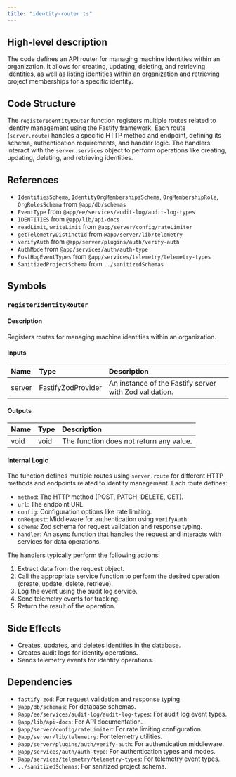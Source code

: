 ```yaml
---
title: "identity-router.ts"
---
```


## High-level description
The code defines an API router for managing machine identities within an organization. It allows for creating, updating, deleting, and retrieving identities, as well as listing identities within an organization and retrieving project memberships for a specific identity.

## Code Structure
The `registerIdentityRouter` function registers multiple routes related to identity management using the Fastify framework. Each route (`server.route`) handles a specific HTTP method and endpoint, defining its schema, authentication requirements, and handler logic. The handlers interact with the `server.services` object to perform operations like creating, updating, deleting, and retrieving identities.

## References
- `IdentitiesSchema`, `IdentityOrgMembershipsSchema`, `OrgMembershipRole`, `OrgRolesSchema` from `@app/db/schemas`
- `EventType` from `@app/ee/services/audit-log/audit-log-types`
- `IDENTITIES` from `@app/lib/api-docs`
- `readLimit`, `writeLimit` from `@app/server/config/rateLimiter`
- `getTelemetryDistinctId` from `@app/server/lib/telemetry`
- `verifyAuth` from `@app/server/plugins/auth/verify-auth`
- `AuthMode` from `@app/services/auth/auth-type`
- `PostHogEventTypes` from `@app/services/telemetry/telemetry-types`
- `SanitizedProjectSchema` from `../sanitizedSchemas`

## Symbols
### `registerIdentityRouter`
#### Description
Registers routes for managing machine identities within an organization.

#### Inputs
| Name | Type | Description |
|:-----|:-----|:------------|
| server | FastifyZodProvider | An instance of the Fastify server with Zod validation. |

#### Outputs
| Name | Type | Description |
|:-----|:-----|:------------|
| void | void | The function does not return any value. |

#### Internal Logic
The function defines multiple routes using `server.route` for different HTTP methods and endpoints related to identity management. Each route defines:
- `method`: The HTTP method (POST, PATCH, DELETE, GET).
- `url`: The endpoint URL.
- `config`: Configuration options like rate limiting.
- `onRequest`: Middleware for authentication using `verifyAuth`.
- `schema`: Zod schema for request validation and response typing.
- `handler`: An async function that handles the request and interacts with services for data operations.

The handlers typically perform the following actions:
1. Extract data from the request object.
2. Call the appropriate service function to perform the desired operation (create, update, delete, retrieve).
3. Log the event using the audit log service.
4. Send telemetry events for tracking.
5. Return the result of the operation.

## Side Effects
- Creates, updates, and deletes identities in the database.
- Creates audit logs for identity operations.
- Sends telemetry events for identity operations.

## Dependencies
- `fastify-zod`: For request validation and response typing.
- `@app/db/schemas`: For database schemas.
- `@app/ee/services/audit-log/audit-log-types`: For audit log event types.
- `@app/lib/api-docs`: For API documentation.
- `@app/server/config/rateLimiter`: For rate limiting configuration.
- `@app/server/lib/telemetry`: For telemetry utilities.
- `@app/server/plugins/auth/verify-auth`: For authentication middleware.
- `@app/services/auth/auth-type`: For authentication types and modes.
- `@app/services/telemetry/telemetry-types`: For telemetry event types.
- `../sanitizedSchemas`: For sanitized project schema.
